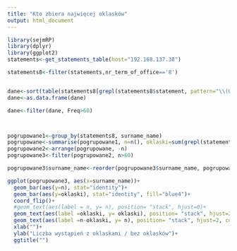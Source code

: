---
title: "Kto zbiera najwięcej oklasków"
output: html_document
---

```{r  echo=FALSE, message = FALSE, warning= FALSE, out.width=1100, out.height=2000}

library(sejmRP)
library(dplyr)
library(ggplot2)
statements<-get_statements_table(host="192.168.137.38")

statements8<-filter(statements,nr_term_of_office=='8')


dane<-sort(table(statements8[grepl(statements8$statement, pattern="\\(Oklas"), "surname_name"]))
dane<-as.data.frame(dane)

dane<-filter(dane, Freq>60)



pogrupowane1<-group_by(statements8, surname_name)
pogrupowane<-summarise(pogrupowane1, n=n(), oklaski=sum(grepl(statement, pattern="\\(Oklas")))
pogrupowane2<-arrange(pogrupowane, -n)
pogrupowane3<-filter(pogrupowane2, n>60)

pogrupowane3$surname_name<-reorder(pogrupowane3$surname_name, pogrupowane3$n, mean)

ggplot(pogrupowane3, aes(x=surname_name))+
  geom_bar(aes(y=n), stat="identity")+
  geom_bar(aes(y=oklaski), stat="identity", fill="blue4")+
  coord_flip()+
  #geom_text(aes(label = n, y= n), position= "stack", hjust=0)+
  geom_text(aes(label =oklaski, y= oklaski), position= "stack", hjust=2, color="white")+
  geom_text(aes(label =n-oklaski, y= n), position= "stack", hjust=2, color="white")+
  xlab("")+
  ylab("Liczba wystąpień z oklaskami / bez oklasków")+
  ggtitle("")
  

```

